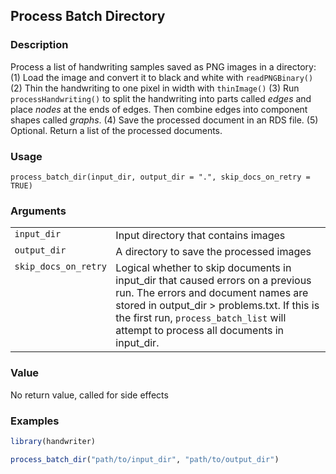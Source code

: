 ## Process Batch Directory {.unnumbered}


### Description

Process a list of handwriting samples saved as PNG images in a directory:
(1) Load the image and convert it to black and white with <code>readPNGBinary()</code>
(2) Thin the handwriting to one pixel in width with <code>thinImage()</code>
(3) Run <code>processHandwriting()</code> to split the handwriting into parts called <em>edges</em> and place <em>nodes</em> at the ends of
edges. Then combine edges into component shapes called <em>graphs</em>.
(4) Save the processed document in an RDS file.
(5) Optional. Return a list of the processed documents.



### Usage

<pre><code class='language-R'>process_batch_dir(input_dir, output_dir = ".", skip_docs_on_retry = TRUE)
</code></pre>


### Arguments

<table>
<tr><td style = "white-space: nowrap; font-family: monospace; vertical-align: top"><code id="input_dir">input_dir</code></td>
<td>
Input directory that contains images
</td></tr>
<tr><td style = "white-space: nowrap; font-family: monospace; vertical-align: top"><code id="output_dir">output_dir</code></td>
<td>
A directory to save the processed images
</td></tr>
<tr><td style = "white-space: nowrap; font-family: monospace; vertical-align: top"><code id="skip_docs_on_retry">skip_docs_on_retry</code></td>
<td>
Logical whether to skip documents in input_dir that
caused errors on a previous run. The errors and document names are stored
in output_dir &gt; problems.txt. If this is the first run,
<code>process_batch_list</code> will attempt to process all documents in input_dir.
</td></tr>
</table>


### Value

No return value, called for side effects



### Examples
```r
library(handwriter)

process_batch_dir("path/to/input_dir", "path/to/output_dir")




```
